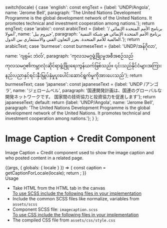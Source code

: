 
  switch(locale) {
    case 'english': const engText = {label: 'UNDP/Angola', name: 'Jerome Bell', paragraph: 'The United Nations Development Programme is the global development network of the United Nations. It promotes technical and investment cooperation among nations.'}; return engText;
    case 'arabic': const arabicText = {label: 'برنامج الأمم المتحدة الإنمائي / أنغولا', name: 'جيروم بيل', paragraph: 'برنامج الأمم المتحدة الإنمائي هو شبكة التنمية العالمية للأمم المتحدة. يعزز التعاون الفني والاستثماري بين الدول.'}; return arabicText;
    case 'burmese': const burmeseText = {label: 'UNDP/အန်ဂိုလာ', name: 'ဂျရုမ်း ဘဲလ်', paragraph: 'ကုလသမဂ္ဂဖွံ့ဖြိုးမှုအစီအစဉ်သည်ကုလသမဂ္ဂ၏ကမ္ဘာလုံးဆိုင်ရာဖွံ့ဖြိုးရေးကွန်ယက်ဖြစ်သည်။ ၎င်းသည်နိုင်ငံများအကြားနည်းပညာနှင့်ရင်းနှီးမြှုပ်နှံမှုပူးပေါင်းဆောင်ရွက်မှုကိုအားပေးသည်'}; return burmeseText;
    case 'japanese': const japaneseText = {label: 'UNDP /アンゴラ', name: 'ジェロームベル', paragraph: '国連開発計画は、国連のグローバルな開発ネットワークです。 国家間の技術協力と投資協力を促進します'}; return japaneseText;
    default:
      return {label: 'UNDP/Angola', name: 'Jerome Bell', paragraph: 'The United Nations Development Programme is the global development network of the United Nations. It promotes technical and investment cooperation among nations.'};
  }
};

<Meta title="Molecules/Image Caption" />

<style>{`
 .subheading {
    font-weight: 700;
    font-size: 24px;
    color: #031c2d;
    letter-spacing: 1.5px;
    line-height: 24px;
    margin-bottom: 12px;
    margin-top: 40px;
  }
  .sbdocs .sbdocs-p,
  .sbdocs .sbdocs-li{
    font-size: 1rem;
  }
`}</style>

# Image Caption + Credit Component
Image Caption + Credit component used to show the image caption and who posted content in a related page.

<Story name="Image Caption">
  {(args, { globals: { locale } }) => {
    const caption = getCaptionForLocale(locale);
    return <Imagecaption label={caption.label} name={caption.name} paragraph={caption.paragraph}></Imagecaption>;
  }}
</Story>

<div className="subheading">Usage</div>
<ul>
<li>Take HTML from the HTML tab in the canvas</li>
<u>To use SCSS include the following files in your implementation</u>
<li>Include the common SCSS files like normalize, variables from <code>assets/scss</code></li>
<li>Component SCSS file: <code>imagecaption.scss</code></li>
<u>To use CSS include the following files in your implementation</u>
<li>The compiled CSS file from <code>assets/css/style.css</code></li>
</ul>
